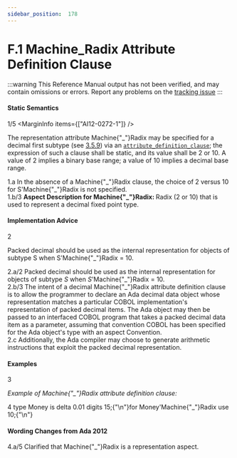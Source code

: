 ```yaml
---
sidebar_position:  178
---
```


# F.1 Machine_Radix Attribute Definition Clause

:::warning
This Reference Manual output has not been verified,
and may contain omissions or errors.
Report any problems on the [tracking issue](https://github.com/ada-lang-io/ada-lang-io/issues/20)
:::



#### Static Semantics

<MarginText>1/5</MarginText>
<MarginInfo items={["AI12-0272-1"]} />
<p>The representation attribute Machine{"_"}Radix may be specified for a decimal first subtype (see <a href="../AA-3/AA-3.5#Subclause_3.5.9">3.5.9</a>) via an <code><a href="../AA-13/AA-13.3#S0349">attribute_definition_clause</a></code>; the expression of such a clause shall be static, and its value shall be 2 or 10. A value of 2 implies a binary base range; a value of 10 implies a decimal base range. <br /></p>

<AnnotatedOnly>
<MarginText>1.a</MarginText>
<Admonition type="aarm" aarm="ramification">
<strong></strong>In the absence of a Machine{"_"}Radix clause, the choice of 2 versus 10 for S'Machine{"_"}Radix is not specified. <br />
</Admonition>
</AnnotatedOnly>

<AnnotatedOnly>
<MarginText>1.b/3</MarginText>
<Admonition type="aarm" aarm="note">
<strong>Aspect Description for </strong><strong>Machine{"_"}Radix: </strong>Radix (2 or 10) that is used to represent a decimal fixed point type.<br />
</Admonition>
</AnnotatedOnly>


#### Implementation Advice

<MarginText>2</MarginText>
<p>Packed decimal should be used as the internal representation for objects of subtype S when S'Machine{"_"}Radix = 10. <br /></p>

<AnnotatedOnly>
<MarginText>2.a/2</MarginText>
<Admonition type="aarm" aarm="implementation-advice">
<strong></strong>Packed decimal should be used as the internal representation for objects of subtype <em>S</em> when <em>S</em>'Machine{"_"}Radix = 10.<br />
</Admonition>
</AnnotatedOnly>

<AnnotatedOnly>
<MarginText>2.b/3</MarginText>
<MarginInfo items={["AI05-0229-1"]} />
<Admonition type="aarm" aarm="discussion">
<strong></strong>The intent of a decimal Machine{"_"}Radix attribute definition clause is to allow the programmer to declare an Ada decimal data object whose representation matches a particular COBOL implementation's representation of packed decimal items. The Ada object may then be passed to an interfaced COBOL program that takes a packed decimal data item as a parameter, assuming that convention COBOL has been specified for the Ada object's type with an aspect Convention.<br />
</Admonition>
</AnnotatedOnly>

<AnnotatedOnly>
<MarginText>2.c</MarginText>
<Admonition type="aarm" aarm="note">
Additionally, the Ada compiler may choose to generate arithmetic instructions that exploit the packed decimal representation.<br />
</Admonition>
</AnnotatedOnly>


#### Examples

<MarginText>3</MarginText>
<p><em>Example of Machine{"_"}Radix attribute definition clause:</em> <br /></p>

<MarginText>4</MarginText>
<CodeBlock language="ada">
type Money is delta 0.01 digits 15;{"\n"}for Money'Machine{"_"}Radix use 10;{"\n"}

</CodeBlock>
<AnnotatedOnly>

#### Wording Changes from Ada 2012

</AnnotatedOnly>
<AnnotatedOnly>
<MarginText>4.a/5</MarginText>
<MarginInfo items={["AI12-0272-1"]} />
<Admonition type="aarm" aarm="note">
Clarified that Machine{"_"}Radix is a representation aspect. <br />
</Admonition>
</AnnotatedOnly>

